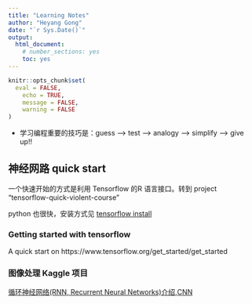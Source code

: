 ```yaml
---
title: "Learning Notes"
author: "Heyang Gong"
date: "`r Sys.Date()`"
output: 
  html_document: 
    # number_sections: yes
    toc: yes
---
```


```r
knitr::opts_chunk$set(
  eval = FALSE,
	echo = TRUE,
	message = FALSE,
	warning = FALSE
)
```

- 学习编程重要的技巧是：guess --> test --> analogy --> simplify --> give up!!


## 神经网路 quick start

一个快速开始的方式是利用 Tensorflow 的R 语言接口。转到 project "tensorflow-quick-violent-course"

python 也很快，安装方式见 [tensorflow install](https://www.tensorflow.org/install/install_linux#InstallingAnaconda)


### Getting started with tensorflow

A quick start on https://www.tensorflow.org/get_started/get_started





### 图像处理 Kaggle 项目

[循环神经网络(RNN, Recurrent Neural Networks)介绍](blog.csdn.net/heyongluoyao8/article/details/48636251),[CNN](blog.csdn.net/heyongluoyao8/article/details/48636251)